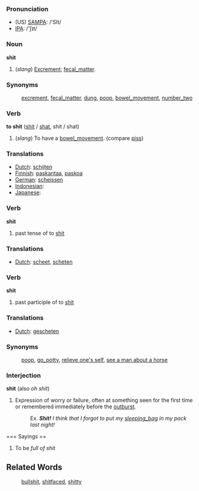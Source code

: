 === Pronunciation ===
*(US) [[w:SAMPA|SAMPA]]: /'SIt/
*[[w:IPA|IPA]]: /'ʃɪt/

=== Noun ===

'''shit'''

# (''slang'') [[Excrement]]; [[fecal_matter]].

=== Synonyms ===

:[[excrement]], [[fecal_matter]], [[dung]], [[poop]], [[bowel_movement]], [[number_two]]

=== Verb ===

'''to shit''' ([[shit]] / [[shat]], shit / shat)

# (''slang'') To have a [[bowel_movement]]. (compare [[piss]])

=== Translations ===
*[[Dutch]]: [[schijten]]
*[[Finnish]]: [[paskantaa]], [[paskoa]]
*[[German]]: [[scheissen]]
*[[Indonesian]]: [[]]
*[[Japanese]]: [[]]

=== Verb ===

'''shit'''

# past tense of to [[shit]]

=== Translations ===
*[[Dutch]]: [[scheet]], [[scheten]]

=== Verb ===

'''shit'''

# past participle of to [[shit]]

=== Translations ===
*[[Dutch]]: [[gescheten]]

=== Synonyms ===
:[[poop]], [[go_potty]], [[relieve one's self]], [[see a man about a horse]]

=== Interjection ===

'''shit''' (also ''oh shit'')

# Expression of worry or failure, often at something seen for the first time or remembered immediately before the [[outburst]].
#:Ex. '' '''Shit!''' I think that I forgot to put my [[sleeping_bag]] in my pack last night!''

=== Sayings ==

# To be ''full of shit''


==Related Words==
:[[bullshit]], [[shitfaced]], [[shitty]]